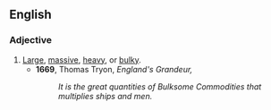 ==English==

===Adjective===
{{en-adj}}

# [[Large]], [[massive]], [[heavy]], or [[bulky]].
#*'''1669''', Thomas Tryon, ''England's Grandeur,''
#*:''It is the great quantities of Bulksome Commodities that multiplies ships and men.''